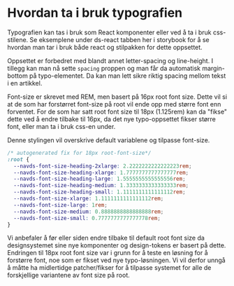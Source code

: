 
<Meta title="ds-react/Typography/intro" />

# Hvordan ta i bruk typografien

Typografien kan tas i bruk som React komponenter eller ved å ta i bruk css-stilene.
Se eksemplene under ds-react tabben her i storybook for å se hvordan man tar i bruk både react og stilpakken for dette oppsettet.

Oppsettet er forbedret med blandt annet letter-spacing og line-height.
I tillegg kan man nå sette `spacing` proppen og man får da automatisk margin-bottom på typo-elementet.
Da kan man lett sikre riktig spacing mellom tekst i en artikkel.

Font-size er skrevet med REM, men basert på 16px root font size.
Dette vil si at de som har forstørret font-size på root vil ende opp med større font enn forventet.
For de som har satt root font size til 18px (1.125rem) kan da "fikse" dette ved å endre tilbake til 16px,
da det nye typo-oppsettet fikser større font, eller man ta i bruk css-en under.

Denne stylingen vil overskrive default variablene og tilpasse font-size.

```css
/* autogenerated fix for 18px root-font-size*/
:root {
  --navds-font-size-heading-2xlarge: 2.2222222222222223rem;
  --navds-font-size-heading-xlarge: 1.7777777777777777rem;
  --navds-font-size-heading-large: 1.5555555555555556rem;
  --navds-font-size-heading-medium: 1.3333333333333333rem;
  --navds-font-size-heading-small: 1.1111111111111112rem;
  --navds-font-size-xlarge: 1.1111111111111112rem;
  --navds-font-size-large: 1rem;
  --navds-font-size-medium: 0.8888888888888888rem;
  --navds-font-size-small: 0.7777777777777778rem;
}
```

Vi anbefaler å før eller siden endre tilbake til default root font size da designsystemet sine nye
komponenter og design-tokens er basert på dette. Endringen til 18px root font size var i grunn for å teste en løsning for å
forstørre font, noe som er fikset ved nye typo-løsningen. Vi vil derfor unngå å måtte ha midlertidge patcher/fikser
for å tilpasse systemet for alle de forskjellige variantene av font size på root.
